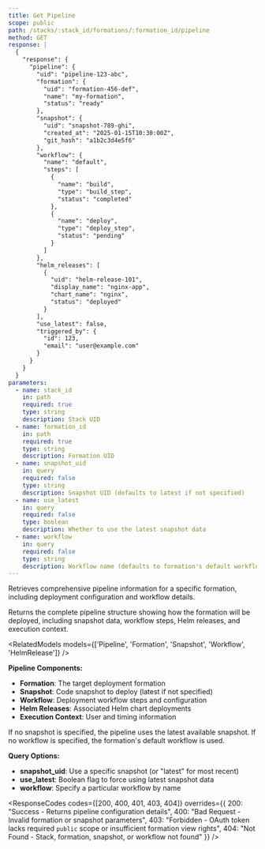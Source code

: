 ```yaml
---
title: Get Pipeline
scope: public
path: /stacks/:stack_id/formations/:formation_id/pipeline
method: GET
response: |
  {
    "response": {
      "pipeline": {
        "uid": "pipeline-123-abc",
        "formation": {
          "uid": "formation-456-def",
          "name": "my-formation",
          "status": "ready"
        },
        "snapshot": {
          "uid": "snapshot-789-ghi",
          "created_at": "2025-01-15T10:30:00Z",
          "git_hash": "a1b2c3d4e5f6"
        },
        "workflow": {
          "name": "default",
          "steps": [
            {
              "name": "build",
              "type": "build_step",
              "status": "completed"
            },
            {
              "name": "deploy",
              "type": "deploy_step",
              "status": "pending"
            }
          ]
        },
        "helm_releases": [
          {
            "uid": "helm-release-101",
            "display_name": "nginx-app",
            "chart_name": "nginx",
            "status": "deployed"
          }
        ],
        "use_latest": false,
        "triggered_by": {
          "id": 123,
          "email": "user@example.com"
        }
      }
    }
  }
parameters:
  - name: stack_id
    in: path
    required: true
    type: string
    description: Stack UID
  - name: formation_id
    in: path
    required: true
    type: string
    description: Formation UID
  - name: snapshot_uid
    in: query
    required: false
    type: string
    description: Snapshot UID (defaults to latest if not specified)
  - name: use_latest
    in: query
    required: false
    type: boolean
    description: Whether to use the latest snapshot data
  - name: workflow
    in: query
    required: false
    type: string
    description: Workflow name (defaults to formation's default workflow)
---
```


Retrieves comprehensive pipeline information for a specific formation, including deployment configuration and workflow details.

Returns the complete pipeline structure showing how the formation will be deployed, including snapshot data, workflow steps, Helm releases, and execution context.

<RelatedModels models={['Pipeline', 'Formation', 'Snapshot', 'Workflow', 'HelmRelease']} />

**Pipeline Components:**
- **Formation**: The target deployment formation
- **Snapshot**: Code snapshot to deploy (latest if not specified)
- **Workflow**: Deployment workflow steps and configuration
- **Helm Releases**: Associated Helm chart deployments
- **Execution Context**: User and timing information

<Callout type="info" title="Default Behavior">
If no snapshot is specified, the pipeline uses the latest available snapshot. If no workflow is specified, the formation's default workflow is used.
</Callout>

**Query Options:**
- **snapshot_uid**: Use a specific snapshot (or "latest" for most recent)
- **use_latest**: Boolean flag to force using latest snapshot data
- **workflow**: Specify a particular workflow by name

<ResponseCodes 
  codes={[200, 400, 401, 403, 404]}
  overrides={{
    200: "Success - Returns pipeline configuration details",
    400: "Bad Request - Invalid formation or snapshot parameters",
    403: "Forbidden - OAuth token lacks required `public` scope or insufficient formation view rights",
    404: "Not Found - Stack, formation, snapshot, or workflow not found"
  }}
/>
